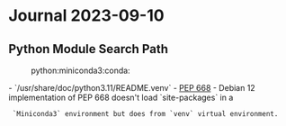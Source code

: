= Journal 2023-09-10 =

== Python Module Search Path ==
:python:miniconda3:conda:

- `/usr/share/doc/python3.11/README.venv`
- [[https://peps.python.org/pep-0668/|PEP 668]]
- Debian 12 implementation of PEP 668 doesn't load `site-packages` in a
  `Miniconda3` environment but does from `venv` virtual environment.

{{{pyenv.cfg
home = /usr/bin
include-system-site-packages = true
version = 3.11.2
executable = /usr/bin/python3.11
command = /usr/bin/python3 -m venv --system-site-packages --upgrade-deps ~/jdfen/.venvs/vim_python
}}}

{{{bash
sudo apt install \
  python3-full \
  pipx \
  python3-tasklib \
  ripgrep \
  task \
  texlive-fonts-extra \
  texlive-latex-extra \
  texlive-xetex latexmk \
  universal-ctags \
  vim-gtk3
  wslu

pipx install vimwiki-cli

venvs="$HOME/.venvs"
venv_name="$venvs/vim_python"
venv_options='--system-site-packages --upgrade-deps'

mkdir -p $venvs
python3 -m venv $venv_options $venv_name

$venv_name/bin/python -m pip install panvimwiki

unset venv_name

condax install nodejs
condax install pandoc
condax install starship
}}}

